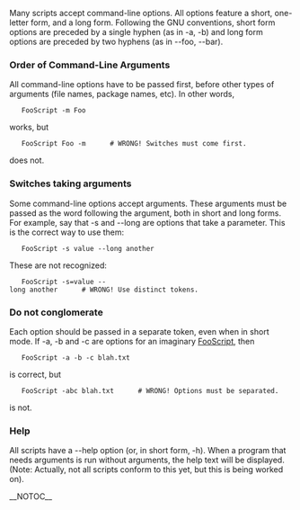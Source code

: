 Many scripts accept command-line options. All options feature a short, one-letter form, and a long form. Following the GNU conventions, short form options are preceded by a single hyphen (as in -a, -b) and long form options are preceded by two hyphens (as in --foo, --bar).

===Order of Command-Line Arguments===
All command-line options have to be passed first, before other types of arguments (file names, package names, etc). In other words,


    FooScript -m Foo 


works, but


    FooScript Foo -m      # WRONG! Switches must come first. 


does not.

===Switches taking arguments===
Some command-line options accept arguments. These arguments must be passed as the word following the argument, both in short and long forms. For example, say that -s and --long are options that take a parameter. This is the correct way to use them:


    FooScript -s value --long another 


These are not recognized:


    FooScript -s=value --long another      # WRONG! Use distinct tokens. 


===Do not conglomerate===
Each option should be passed in a separate token, even when in short mode. If -a, -b and -c are options for an imaginary [[FooScript]], then


    FooScript -a -b -c blah.txt 


is correct, but


    FooScript -abc blah.txt      # WRONG! Options must be separated. 


is not.

===Help===
All scripts have a --help option (or, in short form, -h). When a program that needs arguments is run without arguments, the help text will be displayed. (Note: Actually, not all scripts conform to this yet, but this is being worked on).

__NOTOC__

